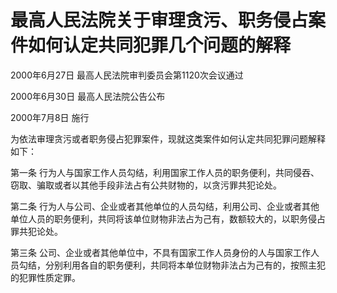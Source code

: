 # 最高人民法院关于审理贪污、职务侵占案件如何认定共同犯罪几个问题的解释

2000年6月27日 最高人民法院审判委员会第1120次会议通过

2000年6月30日 最高人民法院公告公布

2000年7月8日 施行

  

为依法审理贪污或者职务侵占犯罪案件，现就这类案件如何认定共同犯罪问题解释如下：

第一条 行为人与国家工作人员勾结，利用国家工作人员的职务便利，共同侵吞、窃取、骗取或者以其他手段非法占有公共财物的，以贪污罪共犯论处。

第二条 行为人与公司、企业或者其他单位的人员勾结，利用公司、企业或者其他单位人员的职务便利，共同将该单位财物非法占为己有，数额较大的，以职务侵占罪共犯论处。

第三条 公司、企业或者其他单位中，不具有国家工作人员身份的人与国家工作人员勾结，分别利用各自的职务便利，共同将本单位财物非法占为己有的，按照主犯的犯罪性质定罪。